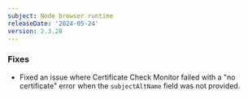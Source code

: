 ```yaml
---
subject: Node browser runtime
releaseDate: '2024-05-24'
version: 2.3.28
---
```


### Fixes
* Fixed an issue where Certificate Check Monitor failed with a "no certificate" error when the `subjectAltName` field was not provided.
